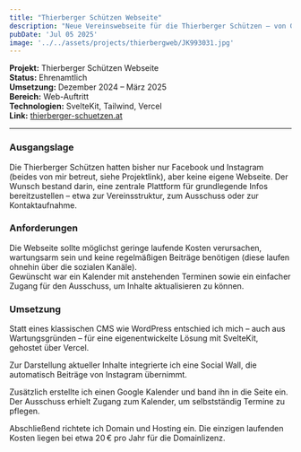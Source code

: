 ```yaml
---
title: "Thierberger Schützen Webseite"
description: "Neue Vereinswebseite für die Thierberger Schützen – von Grund auf mit SvelteKit entwickelt, inklusive Social Wall & Terminkalender"
pubDate: 'Jul 05 2025'
image: '../../assets/projects/thierbergweb/JK993031.jpg'
---
```


**Projekt:** Thierberger Schützen Webseite  
**Status:** Ehrenamtlich  
**Umsetzung:** Dezember 2024 – März 2025  
**Bereich:** Web-Auftritt  
**Technologien:** SvelteKit, Tailwind, Vercel  
**Link:** [thierberger-schuetzen.at](https://thierberger-schuetzen.at)

---

### Ausgangslage

Die Thierberger Schützen hatten bisher nur Facebook und Instagram (beides von mir betreut, siehe Projektlink), aber keine eigene Webseite. Der Wunsch bestand darin, eine zentrale Plattform für grundlegende Infos bereitzustellen – etwa zur Vereinsstruktur, zum Ausschuss oder zur Kontaktaufnahme.

### Anforderungen

Die Webseite sollte möglichst geringe laufende Kosten verursachen, wartungsarm sein und keine regelmäßigen Beiträge benötigen (diese laufen ohnehin über die sozialen Kanäle).  
Gewünscht war ein Kalender mit anstehenden Terminen sowie ein einfacher Zugang für den Ausschuss, um Inhalte aktualisieren zu können.

### Umsetzung

Statt eines klassischen CMS wie WordPress entschied ich mich – auch aus Wartungsgründen – für eine eigenentwickelte Lösung mit SvelteKit, gehostet über Vercel.

Zur Darstellung aktueller Inhalte integrierte ich eine Social Wall, die automatisch Beiträge von Instagram übernimmt.

Zusätzlich erstellte ich einen Google Kalender und band ihn in die Seite ein. Der Ausschuss erhielt Zugang zum Kalender, um selbstständig Termine zu pflegen.

Abschließend richtete ich Domain und Hosting ein. Die einzigen laufenden Kosten liegen bei etwa 20 € pro Jahr für die Domainlizenz.
